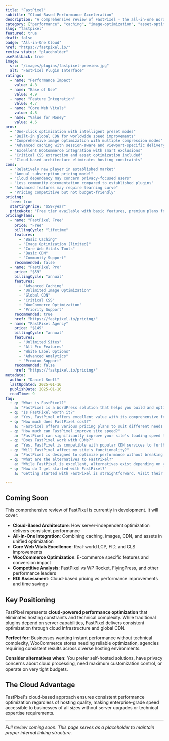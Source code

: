 ```yaml
---
title: "FastPixel"
subtitle: "Cloud-Based Performance Acceleration"
description: "A comprehensive review of FastPixel - the all-in-one WordPress performance plugin combining advanced caching, image optimization, CDN, and asset management through cloud-based infrastructure for instant speed improvements."
category: ["performance", "caching", "image-optimization", "asset-optimization"]
slug: "fastpixel"
featured: true
draft: false
badge: "All-in-One Cloud"
href: "https://fastpixel.io/"
review_status: "placeholder"
useFallback: true
image:
  src: "/images/plugins/fastpixel-preview.jpg"
  alt: "FastPixel Plugin Interface"
ratings:
  - name: "Performance Impact"
    value: 4.8
  - name: "Ease of Use"
    value: 4.9
  - name: "Feature Integration"
    value: 4.7
  - name: "Core Web Vitals"
    value: 4.8
  - name: "Value for Money"
    value: 4.6
pros:
  - "One-click optimization with intelligent preset modes"
  - "Built-in global CDN for worldwide speed improvements"
  - "Comprehensive image optimization with multiple compression modes"
  - "Advanced caching with session-aware and viewport-specific delivery"
  - "Excellent WooCommerce integration with smart exclusions"
  - "Critical CSS extraction and asset optimization included"
  - "Cloud-based architecture eliminates hosting constraints"
cons:
  - "Relatively new player in established market"
  - "Annual subscription pricing model"
  - "Cloud dependency may concern privacy-focused users"
  - "Less community documentation compared to established plugins"
  - "Advanced features may require learning curve"
  - "Pricing competitive but not budget-friendly"
pricing:
  free: true
  startingPrice: "$59/year"
  priceNote: "Free tier available with basic features, premium plans for advanced optimization"
pricingPlans:
  - name: "FastPixel Free"
    price: "Free"
    billingCycle: "lifetime"
    features:
      - "Basic Caching"
      - "Image Optimization (limited)"
      - "Core Web Vitals Tools"
      - "Basic CDN"
      - "Community Support"
    recommended: false
  - name: "FastPixel Pro"
    price: "$59"
    billingCycle: "annual"
    features:
      - "Advanced Caching"
      - "Unlimited Image Optimization"
      - "Global CDN"
      - "Critical CSS"
      - "WooCommerce Optimization"
      - "Priority Support"
    recommended: true
    href: "https://fastpixel.io/pricing/"
  - name: "FastPixel Agency"
    price: "$149"
    billingCycle: "annual"
    features:
      - "Unlimited Sites"
      - "All Pro Features"
      - "White Label Options"
      - "Advanced Analytics"
      - "Premium Support"
    recommended: false
    href: "https://fastpixel.io/pricing/"
metadata:
  author: "Daniel Snell"
  lastUpdated: 2025-01-16
  publishDate: 2025-01-16
  readTime: 9
faq:
  - q: "What is FastPixel?"
    a: "FastPixel is a WordPress solution that helps you build and optimize your website with powerful features and excellent performance."
  - q: "Is FastPixel worth it?"
    a: "Yes, FastPixel offers excellent value with its comprehensive feature set, regular updates, and reliable support. It's a solid investment for serious WordPress users."
  - q: "How much does FastPixel cost?"
    a: "FastPixel offers various pricing plans to suit different needs. Check their official website for current pricing and special offers."
  - q: "How much can FastPixel improve site speed?"
    a: "FastPixel can significantly improve your site's loading speed through various optimization techniques including caching, minification, and lazy loading."
  - q: "Does FastPixel work with CDNs?"
    a: "Yes, FastPixel is compatible with popular CDN services to further enhance your site's performance globally."
  - q: "Will FastPixel affect my site's functionality?"
    a: "FastPixel is designed to optimize performance without breaking functionality, with safe mode options and compatibility checks."
  - q: "What are the alternatives to FastPixel?"
    a: "While FastPixel is excellent, alternatives exist depending on your specific needs. Consider your requirements for features, budget, and ease of use when comparing options."
  - q: "How do I get started with FastPixel?"
    a: "Getting started with FastPixel is straightforward. Visit their official website, choose a plan that fits your needs, and follow their setup documentation or tutorials."

---
```


## Coming Soon

This comprehensive review of FastPixel is currently in development. It will cover:

- **Cloud-Based Architecture**: How server-independent optimization delivers consistent performance
- **All-in-One Integration**: Combining caching, images, CDN, and assets in unified optimization
- **Core Web Vitals Excellence**: Real-world LCP, FID, and CLS improvements
- **WooCommerce Optimization**: E-commerce specific features and conversion impact
- **Competitive Analysis**: FastPixel vs WP Rocket, FlyingPress, and other performance leaders
- **ROI Assessment**: Cloud-based pricing vs performance improvements and time savings

## Key Positioning

FastPixel represents **cloud-powered performance optimization** that eliminates hosting constraints and technical complexity. While traditional plugins depend on server capabilities, FastPixel delivers consistent optimization through cloud infrastructure and global CDN.

**Perfect for:** Businesses wanting instant performance without technical complexity, WooCommerce stores needing reliable optimization, agencies requiring consistent results across diverse hosting environments.

**Consider alternatives when:** You prefer self-hosted solutions, have privacy concerns about cloud processing, need maximum customization control, or operate on very tight budgets.

## The Cloud Advantage

FastPixel's cloud-based approach ensures consistent performance optimization regardless of hosting quality, making enterprise-grade speed accessible to businesses of all sizes without server upgrades or technical expertise requirements.

---

*Full review coming soon. This page serves as a placeholder to maintain proper internal linking structure.*
